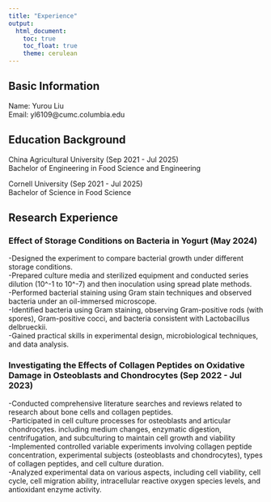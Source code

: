 ```yaml
---
title: "Experience"
output: 
  html_document:
    toc: true
    toc_float: true
    theme: cerulean
---
```

## Basic Information
Name: Yurou Liu<br>
Email: yl6109@cumc.columbia.edu<br>

## Education Background

China Agricultural University (Sep 2021 - Jul 2025) <br>
Bachelor of Engineering in Food Science and Engineering

Cornell University (Sep 2021 - Jul 2025) <br>
Bachelor of Science in Food Science

## Research Experience

### Effect of Storage Conditions on Bacteria in Yogurt (May 2024)<br>
-Designed the experiment to compare bacterial growth under different storage conditions.<br>
-Prepared culture media and sterilized equipment and conducted series dilution (10^-1 to 10^-7) and then inoculation using spread plate methods. <br>
-Performed bacterial staining using Gram stain techniques and observed bacteria under an oil-immersed microscope.<br>
-Identified bacteria using Gram staining, observing Gram-positive rods (with spores), Gram-positive cocci, and bacteria consistent with Lactobacillus delbrueckii.<br>
-Gained practical skills in experimental design, microbiological techniques, and data analysis.

### Investigating the Effects of Collagen Peptides on Oxidative Damage in Osteoblasts and Chondrocytes (Sep 2022 - Jul 2023)<br>
-Conducted comprehensive literature searches and reviews related to research about bone cells and collagen peptides.<br>
-Participated in cell culture processes for osteoblasts and articular chondrocytes. including medium changes, enzymatic digestion, centrifugation, and subculturing to maintain cell growth and viability<br>
-Implemented controlled variable experiments involving collagen peptide concentration, experimental subjects (osteoblasts and chondrocytes), types of collagen peptides, and cell culture duration.<br>
-Analyzed experimental data on various aspects, including cell viability, cell cycle, cell migration ability, intracellular reactive oxygen species levels, and antioxidant enzyme activity.

